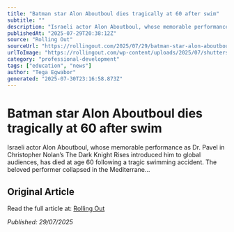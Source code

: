 ```yaml
---
title: "Batman star Alon Aboutboul dies tragically at 60 after swim"
subtitle: ""
description: "Israeli actor Alon Aboutboul, whose memorable performance as Dr. Pavel in Christopher Nolan’s The Dark Knight Rises introduced him to global audiences, has died at age 60 following a tragic swimming accident. The beloved performer collapsed in the Mediterrane…"
publishedAt: "2025-07-29T20:38:12Z"
source: "Rolling Out"
sourceUrl: "https://rollingout.com/2025/07/29/batman-star-alon-aboutboul-dies-tragically-at-60-after-swim/"
urlToImage: "https://rollingout.com/wp-content/uploads/2025/07/shutterstock_1030009021-scaled.jpg"
category: "professional-development"
tags: ["education", "news"]
author: "Tega Egwabor"
generated: "2025-07-30T23:16:58.873Z"
---
```


# Batman star Alon Aboutboul dies tragically at 60 after swim



Israeli actor Alon Aboutboul, whose memorable performance as Dr. Pavel in Christopher Nolan’s The Dark Knight Rises introduced him to global audiences, has died at age 60 following a tragic swimming accident. The beloved performer collapsed in the Mediterrane…

## Original Article

Read the full article at: [Rolling Out](https://rollingout.com/2025/07/29/batman-star-alon-aboutboul-dies-tragically-at-60-after-swim/)

*Published: 29/07/2025*
